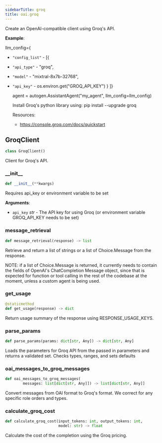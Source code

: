 ```yaml
---
sidebarTitle: groq
title: oai.groq
---
```


Create an OpenAI-compatible client using Groq's API.

**Example**:

  llm_config=\{
- `"config_list"` - [\{
- `"api_type"` - "groq",
- `"model"` - "mixtral-8x7b-32768",
- `"api_key"` - os.environ.get("GROQ_API_KEY")
  }
  ]}
  
  agent = autogen.AssistantAgent("my_agent", llm_config=llm_config)
  
  Install Groq's python library using: pip install --upgrade groq
  
  Resources:
  - https://console.groq.com/docs/quickstart

## GroqClient

```python
class GroqClient()
```

Client for Groq's API.

### \_\_init\_\_

```python
def __init__(**kwargs)
```

Requires api_key or environment variable to be set

**Arguments**:

- `api_key` _str_ - The API key for using Groq (or environment variable GROQ_API_KEY needs to be set)

### message\_retrieval

```python
def message_retrieval(response) -> list
```

Retrieve and return a list of strings or a list of Choice.Message from the response.

NOTE: if a list of Choice.Message is returned, it currently needs to contain the fields of OpenAI's ChatCompletion Message object,
since that is expected for function or tool calling in the rest of the codebase at the moment, unless a custom agent is being used.

### get\_usage

```python
@staticmethod
def get_usage(response) -> dict
```

Return usage summary of the response using RESPONSE_USAGE_KEYS.

### parse\_params

```python
def parse_params(params: dict[str, Any]) -> dict[str, Any]
```

Loads the parameters for Groq API from the passed in parameters and returns a validated set. Checks types, ranges, and sets defaults

### oai\_messages\_to\_groq\_messages

```python
def oai_messages_to_groq_messages(
        messages: list[dict[str, Any]]) -> list[dict[str, Any]]
```

Convert messages from OAI format to Groq's format.
We correct for any specific role orders and types.

### calculate\_groq\_cost

```python
def calculate_groq_cost(input_tokens: int, output_tokens: int,
                        model: str) -> float
```

Calculate the cost of the completion using the Groq pricing.

